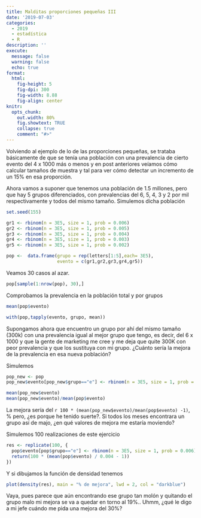 ```yaml
---
title: Malditas proporciones pequeñas III
date: '2019-07-03'
categories:
  - 2019
  - estadística
  - R
description: ''
execute: 
  message: false
  warning: false
  echo: true
format: 
  html: 
    fig-height: 5
    fig-dpi: 300
    fig-width: 8.88
    fig-align: center
knitr:
  opts_chunk:
    out.width: 80%
    fig.showtext: TRUE
    collapse: true
    comment: "#>"
---
```


Volviendo al ejemplo de lo de las proporciones pequeñas, se trataba básicamente de que se tenía una población con una prevalencia de cierto evento del 4 x 1000 más o menos y en post anteriores veíamos cómo calcular tamaños de muestra y tal para ver cómo detectar un incremento de un 15% en esa proporción.

Ahora vamos a suponer que tenemos una población de 1.5 millones, pero que hay 5 grupos diferenciados, con prevalencias del 6, 5, 4, 3 y 2 por mil respectivamente y todos del mismo tamaño. Simulemos dicha población


```r
set.seed(155)

gr1 <- rbinom(n = 3E5, size = 1, prob = 0.006)
gr2 <- rbinom(n = 3E5, size = 1, prob = 0.005)
gr3 <- rbinom(n = 3E5, size = 1, prob = 0.004)
gr4 <- rbinom(n = 3E5, size = 1, prob = 0.003)
gr5 <- rbinom(n = 3E5, size = 1, prob = 0.002)

pop <-  data.frame(grupo = rep(letters[1:5],each= 3E5),
                   evento = c(gr1,gr2,gr3,gr4,gr5))
```

Veamos 30 casos al azar.

```r
pop[sample(1:nrow(pop), 30),]
```

Comprobamos la prevalencia en la población total y por grupos

```r
mean(pop$evento)
```

```r
with(pop,tapply(evento, grupo, mean))
```

Supongamos ahora que encuentro un grupo por ahí del mismo tamaño (300k) con una prevalencia igual al mejor grupo que tengo, es decir, del 6 x 1000 y que la gente de marketing me cree y me deja que quite 300K con peor prevalencia y que los sustituya con mi grupo.  ¿Cuánto sería la mejora de la prevalencia en esa nueva población?

Simulemos

```r
pop_new <- pop
pop_new$evento[pop_new$grupo=="e"] <- rbinom(n = 3E5, size = 1, prob = 0.006)

mean(pop_new$evento)
mean(pop_new$evento)/mean(pop$evento)
```

La mejora sería del `r 100 * (mean(pop_new$evento)/mean(pop$evento) -1)`, % pero, ¿es porque he tenido suerte?. Si todos los meses encontrara un grupo así de majo, ¿en qué valores de mejora me estaría moviendo?

Simulemos 100 realizaciones de este ejercicio

```r
res <- replicate(100, {
  pop$evento[pop$grupo=="e"] <- rbinom(n = 3E5, size = 1, prob = 0.006)
  return(100 * (mean(pop$evento) / 0.004 - 1))
})
```


Y si dibujamos la función de densidad tenemos

```r
plot(density(res), main = "% de mejora", lwd = 2, col = "darkblue")
```


Vaya, pues parece que aún encontrando ese grupo tan molón y quitando el grupo malo mi mejora se va a quedar en torno al 19%.. Uhmm, ¿qué le digo a mi jefe cuándo me pida una mejora del 30%? 

